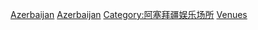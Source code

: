 {{Commons cat|Sports venues in Azerbaijan}}

[[Category:歐洲各國體育場地|Azerbaijan]]
[[Category:亞洲各國體育場地|Azerbaijan]]
[[Category:阿塞拜疆娱乐场所|Category:阿塞拜疆娱乐场所]]
[[Category:亞塞拜然體育|Venues]]